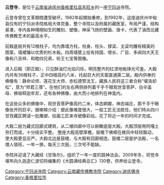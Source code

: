 '''云登寺'''，是位于[[云南省|云南省]][[迪庆州|迪庆州]][[香格里拉县|香格里拉县]][[东旺乡|东旺乡]]的一座[[宁玛派|宁玛派]]寺院。

云登寺曾在文革期間遭受破坏。1982年起開始重修，到1992年，这座迪庆州中甸县仅有的宁玛派寺院格局大体完备，整个寺院以及附属的藏医室，布局严谨，结构紧凑，寺内各种栩栩如生的雕刻、塑像，神采飞扬的壁画、唐卡，代表了滇西北藏传佛教艺术的最高水平。 

前殿底层共有12根柱子，均为靠墙方柱，柱身、柱头、撑梁、主梁均雕有精美的图案，墙裙镶以优质的杉木板。四周墙壁上绘有持国、增长、广目、多闻四大天王像和八吉祥、和睦四兄弟、轮王七宝等图像。

进入后殿（即正殿），只见酥油灯光焰闪烁，明亮整齐的红漆地板铮光可鉴。大殿内共有36根柱子，正中四根高约八米，托起巨大的天窗直通第二层。殿内供奉的佛像有：静命论师、莲花生大师、赤松德赞法王，藏族人民将这三者合称“堪洛却松”，意为“师君三尊”。在他们的左右两侧排列着千手千眼观世音菩萨、白伞盖母、佛祖释迦牟尼，还有各种佛像，由大而小地排列在神龛内。

在这些众多的佛像中，观世音菩萨像高约二米，体态婀娜，神态端庄，那千手千眼像张开的巨伞。据喇嘛介绍：塑此像难度很大，一般工匠无法胜任，他们特从四川甘孜藏区聘请一批雕塑、绘画工匠来寺塑像彩绘。花了将近一年的时间才完成。

大殿二层为藏式回廊式建筑，从二楼四廊中可以俯瞰底层大殿。大殿顶层用阿嘎土夯打而成，十分结实平整。 整座大殿高壁厚檐，层檐下佛幛在微风中轻轻飘动，使大殿更显庄严。大殿北边是鼓楼，与大殿有回廊相连。鼓楼二层是护法殿，一名僧人值班，一年一换，每天三次鼓，三次号不能缺。 

寺院并迎请了大藏经《甘珠尔》，组织了一年一度的跳神法会。2009年冬，将觉寺堪布向久迦造仁波切将编集的《大圆满经典总汇》130卷，供养给云登寺。

[[Category:宁玛派寺院|Category:宁玛派寺院]]
[[Category:云南藏传佛教寺院|Category:云南藏传佛教寺院]]
[[Category:迪庆佛寺|Category:迪庆佛寺]]
[[Category:香格里拉市|Category:香格里拉市]]